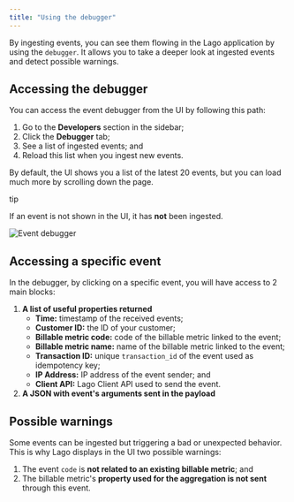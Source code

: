```yaml
---
title: "Using the debugger"
---
```


By ingesting events, you can see them flowing in the Lago application by using the `debugger`. It allows you to take a deeper look at ingested events and detect possible warnings.

## Accessing the debugger[](#accessing-the-debugger "Direct link to heading")

You can access the event debugger from the UI by following this path:

1. Go to the **Developers** section in the sidebar;
2. Click the **Debugger** tab;
3. See a list of ingested events; and
4. Reload this list when you ingest new events.

By default, the UI shows you a list of the latest 20 events, but you can load much more by scrolling down the page.

tip

If an event is not shown in the UI, it has **not** been ingested.

![Event debugger](/images/events-debugger-6bcbcf7e46f1bd4bb8a9b6e6964bba69.png)

## Accessing a specific event[](#accessing-a-specific-event "Direct link to heading")

In the debugger, by clicking on a specific event, you will have access to 2 main blocks:

1. **A list of useful properties returned**  
   * **Time:** timestamp of the received events;  
   * **Customer ID:** the ID of your customer;  
   * **Billable metric code:** code of the billable metric linked to the event;  
   * **Billable metric name:** name of the billable metric linked to the event;  
   * **Transaction ID:** unique `transaction_id` of the event used as idempotency key;  
   * **IP Address:** IP address of the event sender; and  
   * **Client API:** Lago Client API used to send the event.
2. **A JSON with event's arguments sent in the payload**

## Possible warnings[](#possible-warnings "Direct link to heading")

Some events can be ingested but triggering a bad or unexpected behavior. This is why Lago displays in the UI two possible warnings:

1. The event `code` is **not related to an existing billable metric**; and
2. The billable metric's **property used for the aggregation is not sent** through this event.